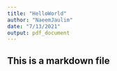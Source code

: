 ```yaml
---
title: "HelloWorld"
author: "NaeemJaulim"
date: "7/13/2021"
output: pdf_document
---
```

## This is a markdown file